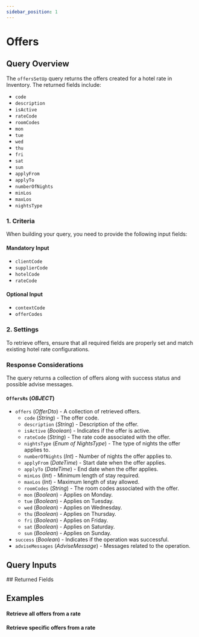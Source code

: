 ```yaml
---
sidebar_position: 1
---
```










































# Offers

## Query Overview

The `offersSetUp` query returns the offers created for a hotel rate in Inventory. The returned fields include:

* `code`
* `description`
* `isActive`
* `rateCode`
* `roomCodes`
* `mon`
* `tue`
* `wed`
* `thu`
* `fri`
* `sat`
* `sun`
* `applyFrom`
* `applyTo`
* `numberOfNights`
* `minLos`
* `maxLos`
* `nightsType`

### 1. Criteria

When building your query, you need to provide the following input fields:

#### Mandatory Input
* `clientCode`
* `supplierCode`
* `hotelCode`
* `rateCode`

#### Optional Input
* `contextCode`
* `offerCodes`

### 2. Settings

To retrieve offers, ensure that all required fields are properly set and match existing hotel rate configurations.

### Response Considerations

The query returns a collection of offers along with success status and possible advise messages.

#### `OffersRs` (*OBJECT*)
* `offers` (*OfferDto*) - A collection of retrieved offers.
  * `code` (*String*) - The offer code.
  * `description` (*String*) - Description of the offer.
  * `isActive` (*Boolean*) - Indicates if the offer is active.
  * `rateCode` (*String*) - The rate code associated with the offer.
  * `nightsType` (*Enum of NightsType*) - The type of nights the offer applies to.
  * `numberOfNights` (*Int*) - Number of nights the offer applies to.
  * `applyFrom` (*DateTime*) - Start date when the offer applies.
  * `applyTo` (*DateTime*) - End date when the offer applies.
  * `minLos` (*Int*) - Minimum length of stay required.
  * `maxLos` (*Int*) - Maximum length of stay allowed.
  * `roomCodes` (*String*) - The room codes associated with the offer.
  * `mon` (*Boolean*) - Applies on Monday.
  * `tue` (*Boolean*) - Applies on Tuesday.
  * `wed` (*Boolean*) - Applies on Wednesday.
  * `thu` (*Boolean*) - Applies on Thursday.
  * `fri` (*Boolean*) - Applies on Friday.
  * `sat` (*Boolean*) - Applies on Saturday.
  * `sun` (*Boolean*) - Applies on Sunday.
* `success` (*Boolean*) - Indicates if the operation was successful.
* `adviseMessages` (*AdviseMessage*) - Messages related to the operation.

## Query Inputs

<InventoryOffersSetupFilterInput />
## Returned Fields

<OffersRs />


## Examples

#### Retrieve all offers from a rate

<GraphqlSample query={offersSetUpQuery} variables={offersSetUpVariables} />

#### Retrieve specific offers from a rate

<GraphqlSample query={offersSetUpQuery} variables={offersSetUpByCodesVariables} />